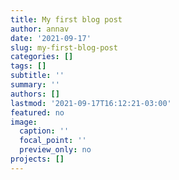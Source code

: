 ```yaml
---
title: My first blog post
author: annav
date: '2021-09-17'
slug: my-first-blog-post
categories: []
tags: []
subtitle: ''
summary: ''
authors: []
lastmod: '2021-09-17T16:12:21-03:00'
featured: no
image:
  caption: ''
  focal_point: ''
  preview_only: no
projects: []
---
```

